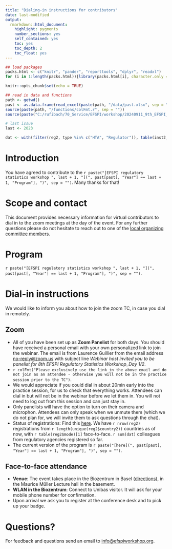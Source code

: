 ```yaml
---
title: "Dialing-in instructions for contributors"
date: last-modified
output: 
  rmarkdown::html_document:
    highlight: pygments
    number_sections: yes
    self_contained: yes
    toc: yes
    toc_depth: 2
    toc_float: yes
---
```


```r
## load packages
packs.html <- c("knitr", "pander", "reporttools", "dplyr", "readxl")
for (i in 1:length(packs.html)){library(packs.html[i], character.only = TRUE)}

knitr::opts_chunk$set(echo = TRUE)

## read in data and functions
path <- getwd()
past <- as.data.frame(read_excel(paste(path, "/data/past.xlsx", sep = ""), col_types = NULL))
source(paste(path, "/functions/colFmt.r", sep = ""))
source(paste("C:/rufibach/70_Service/EFSPI/workshop/20240911_9th_EFSPI_RegStat_Basel/30_registrations/p00_initialize.r", sep = ""))

# last issue 
last <- 2023

dat <- with(filter(reg2, type %in% c("HTA", "Regulator")), table(inst2, mode))
```

# Introduction

You have agreed to contribute to the `r paste("[EFSPI regulatory statistics workshop ", last + 1, "](", past[past[, "Year"] == last + 1, "Program"], ")", sep = "")`. Many thanks for that!

# Scope and contact

This document provides necessary information for virtual contributors to dial in to the zoom meetings at the day of the event. For any further questions please do not hesitate to reach out to one of the [local organizing committee members](local.html).

# Program

`r paste("[EFSPI regulatory statistics workshop ", last + 1, "](", past[past[, "Year"] == last + 1, "Program"], ")", sep = "")`.

# Dial-in instructions

We would like to inform you about how to join the zoom TC, in case you dial in remotely.

## Zoom

- All of you have been set up as **Zoom Panelist** for both days. You should have received a personal email with your own personalized link to join the webinar. The email is from Laurence Guillier from the email address <no-reply@zoom.us> with subject line _Webinar host invited you to be panelist for 8th EFSPI Regulatory Statistics Workshop_Day 1/2_.
- `r colFmt("Please exclusively use the link in the above email and do not join as an attendee - otherwise you will not be in the practice session prior to the TC")`. 
- We would appreciate if you could dial in about 20min early into the practice session, for us to check that everything works. Attendees can dial in but will not be in the webinar before we let them in. You will not need to log out from this session and can just stay in.
- Only panelists will have the option to turn on their camera and microphon. Attendees can only speak when we unmute them (which we do not plan for, we will invite them to ask questions through the chat).
- Status of registrations: Find this [here](https://efspieurope.github.io/workshop/data/2023/analysis2023.html). We have `r nrow(reg2)` registrations from `r length(unique(reg2$country2))` countries as of now, with `r table(reg2$mode)[1]` face-to-face. `r sum(dat)` colleagues from regulatory agencies registered so far.
- The current version of the program is `r paste("[here](", past[past[, "Year"] == last + 1, "Program"], ")", sep = "")`.

## Face-to-face attendance

- **Venue**: The event takes place in the Biozentrum in Basel ([directions](next.html)), in the Maurice Müller Lecture hall in the basement.
- **WLAN in the Biozentrum**: Connect to Unibas visitor. It will ask for your mobile phone number for confirmation.
- Upon arrival we ask you to register at the conference desk and to pick up your badge.
   
# Questions?

For feedback and questions send an email to [info@efspiworkshop.org](mailto:info@efspiworkshop.org).



